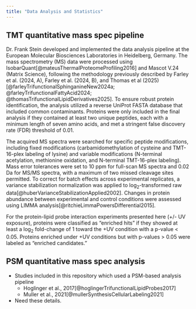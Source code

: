 ```yaml
---
title: "Data Analysis and Statistics"
---
```


## TMT quantitative mass spec pipeline

Dr. Frank Stein developed and implemented the data analysis pipeline at the European Molecular Biosciences Laboratories in Heidelberg, Germany. The mass spectrometry (MS) data were processed using IsobarQuant[@mateusThermalProteomeProfiling2016] and Mascot V.24 (Matrix Science), following the methodology previously described by Farley et al. (2024, A), Farley et al. (2024, B), and Thomas et al (2025)[@farleyTrifunctionalSphinganineNew2024a; @farleyTrifunctionalFattyAcid2024; @thomasTrifunctionalLipidDerivatives2025]. To ensure robust protein identification, the analysis utilized a reverse UniProt FASTA database that included common contaminants. Proteins were only included in the final analysis if they contained at least two unique peptides, each with a minimum length of seven amino acids, and met a stringent false discovery rate (FDR) threshold of 0.01.

The acquired MS spectra were searched for specific peptide modifications, including fixed modifications (carbamidomethylation of cysteine and TMT-16-plex labeling of lysine) and variable modifications (N-terminal acetylation, methionine oxidation, and N-terminal TMT-16-plex labeling). Mass error tolerances were set to 10 ppm for full-scan MS spectra and 0.02 Da for MS/MS spectra, with a maximum of two missed cleavage sites permitted. To correct for batch effects across experimental replicates, a variance stabilization normalization was applied to log~2~-transformed raw data[@huberVarianceStabilizationApplied2002]. Changes in protein abundance between experimental and control conditions were assessed using LIMMA analysis[@ritchieLimmaPowersDifferential2015].

For the protein-lipid probe interaction experiments presented here (+/- UV exposure), proteins were classified as "enriched hits” if they showed at least a log~2~ fold-change of 1 toward the +UV condition with a p-value < 0.05. Proteins enriched under +UV conditions but with p-values > 0.05 were labeled as “enriched candidates.”

## PSM quantitative mass spec analysis

* Studies included in this repository which used a PSM-based analysis pipeline
	- Hoglinger et al., 2017[@hoglingerTrifunctionalLipidProbes2017]
	- Muller et al., 2021[@mullerSynthesisCellularLabeling2021]

* Need these details.